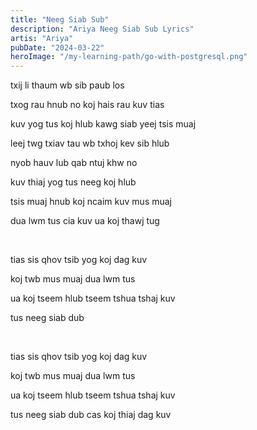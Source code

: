 ```yaml
---
title: "Neeg Siab Sub"
description: "Ariya Neeg Siab Sub Lyrics"
artis: "Ariya"
pubDate: "2024-03-22"
heroImage: "/my-learning-path/go-with-postgresql.png"
---
```


txij li thaum wb sib paub los

txog rau hnub no koj hais rau kuv tias

kuv yog tus koj hlub kawg siab yeej tsis muaj

leej twg txiav tau wb txhoj kev sib hlub

nyob hauv lub qab ntuj khw no

kuv thiaj yog tus neeg koj hlub

tsis muaj hnub koj ncaim kuv mus muaj

dua lwm tus cia kuv ua koj thawj tug

<br />

tias sis qhov tsib yog koj dag kuv

koj twb mus muaj dua lwm tus

ua koj tseem hlub tseem tshua tshaj kuv

tus neeg siab dub

<br />

tias sis qhov tsib yog koj dag kuv

koj twb mus muaj dua lwm tus

ua koj tseem hlub tseem tshua tshaj kuv

tus neeg siab dub cas koj thiaj dag kuv
